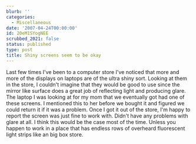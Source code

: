 ```yaml
---
blurb: ''
categories:
  - Miscellaneous
date: '2007-04-24T00:00:00'
id: 20eM1SYogNEE
scrubbed_2021: false
status: published
type: post
title: Shiny screens seem to be okay
---
```


Last few times I've been to a computer store I've noticed that more
and more of the displays on laptops are of the ultra shiny sort.
Looking at them in the store, I couldn't imagine that they would be
good to use since the mirror like surface does a great job of
reflecting light and producing glare. The laptop I was looking at
for my mom that we eventually got had one of these screens. I
mentioned this to her before we bought it and figured we could
return it if it was a problem. Once I got it out of the store, I'm
happy to report the screen was just fine to work with. Didn't have
any problems with glare at all. I think this would be the case most
of the time. Unless you happen to work in a place that has endless
rows of overheard fluorescent light strips like an big box store.
